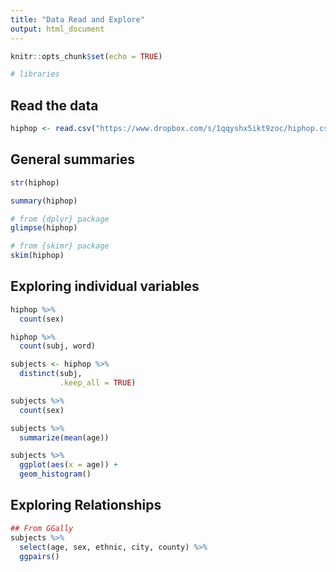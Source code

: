 ```yaml
---
title: "Data Read and Explore"
output: html_document
---
```


```r
knitr::opts_chunk$set(echo = TRUE)
```

```r
# libraries
```


## Read the data

```r
hiphop <- read.csv("https://www.dropbox.com/s/1qqyshx5ikt9zoc/hiphop.csv?dl=1")
```

## General summaries

```r
str(hiphop)
```

```r
summary(hiphop)
```

```r
# from {dplyr} package
glimpse(hiphop)
```

```r
# from {skimr} package
skim(hiphop)
```

## Exploring individual variables

```r
hiphop %>%
  count(sex)
```

```r
hiphop %>%
  count(subj, word)
```

```r
subjects <- hiphop %>%
  distinct(subj,
           .keep_all = TRUE)
```


```r
subjects %>%
  count(sex)
```

```r
subjects %>%
  summarize(mean(age))
```

```r
subjects %>%
  ggplot(aes(x = age)) +
  geom_histogram()
```

## Exploring Relationships

```r
## From GGally
subjects %>%
  select(age, sex, ethnic, city, county) %>%
  ggpairs()
```

